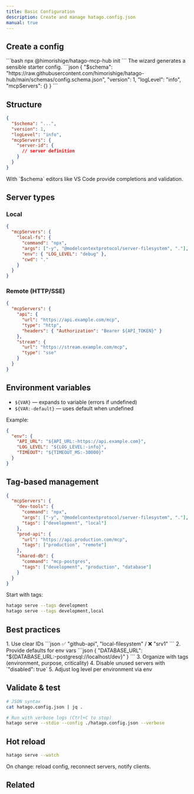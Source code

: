 ```yaml
---
title: Basic Configuration
description: Create and manage hatago.config.json
manual: true
---
```



## Create a config

<Tabs>
  <TabItem label="Interactive (recommended)">
    ```bash
    npx @himorishige/hatago-mcp-hub init
    ```
    The wizard generates a sensible starter config.
  </TabItem>
  <TabItem label="Manual">
    ```json
    {
      "$schema": "https://raw.githubusercontent.com/himorishige/hatago-hub/main/schemas/config.schema.json",
      "version": 1,
      "logLevel": "info",
      "mcpServers": {}
    }
    ```
  </TabItem>
</Tabs>

## Structure

```json
{
  "$schema": "...",
  "version": 1,
  "logLevel": "info",
  "mcpServers": {
    "server-id": {
      // server definition
    }
  }
}
```

<Aside type="tip">With `$schema` editors like VS Code provide completions and validation.</Aside>

## Server types

### Local

```json
{
  "mcpServers": {
    "local-fs": {
      "command": "npx",
      "args": ["-y", "@modelcontextprotocol/server-filesystem", "."],
      "env": { "LOG_LEVEL": "debug" },
      "cwd": "."
    }
  }
}
```

### Remote (HTTP/SSE)

```json
{
  "mcpServers": {
    "api": {
      "url": "https://api.example.com/mcp",
      "type": "http",
      "headers": { "Authorization": "Bearer ${API_TOKEN}" }
    },
    "stream": {
      "url": "https://stream.example.com/mcp",
      "type": "sse"
    }
  }
}
```

## Environment variables

- `${VAR}` — expands to variable (errors if undefined)
- `${VAR:-default}` — uses default when undefined

Example:

```json
{
  "env": {
    "API_URL": "${API_URL:-https://api.example.com}",
    "LOG_LEVEL": "${LOG_LEVEL:-info}",
    "TIMEOUT": "${TIMEOUT_MS:-30000}"
  }
}
```

## Tag-based management

```json
{
  "mcpServers": {
    "dev-tools": {
      "command": "npx",
      "args": ["-y", "@modelcontextprotocol/server-filesystem", "."],
      "tags": ["development", "local"]
    },
    "prod-api": {
      "url": "https://api.production.com/mcp",
      "tags": ["production", "remote"]
    },
    "shared-db": {
      "command": "mcp-postgres",
      "tags": ["development", "production", "database"]
    }
  }
}
```

Start with tags:

```bash
hatago serve --tags development
hatago serve --tags development,local
```

## Best practices

<Steps>
1. Use clear IDs
   ```json
   ✅ "github-api", "local-filesystem" / ❌ "srv1"
   ```
2. Provide defaults for env vars
   ```json
   { "DATABASE_URL": "${DATABASE_URL:-postgresql://localhost/dev}" }
   ```
3. Organize with tags (environment, purpose, criticality)
4. Disable unused servers with `"disabled": true`
5. Adjust log level per environment via env
</Steps>

## Validate & test

```bash
# JSON syntax
cat hatago.config.json | jq .

# Run with verbose logs (Ctrl+C to stop)
hatago serve --stdio --config ./hatago.config.json --verbose
```

## Hot reload

```bash
hatago serve --watch
```

On change: reload config, reconnect servers, notify clients.

## Related

<CardGrid>
  <Card title="Config Inheritance" icon="document" href="/en/how-to/config-inheritance/" />
  <Card title="Remote Servers" icon="globe" href="/en/how-to/remote-servers/" />
  <Card title="Tag Filtering" icon="tag" href="/en/how-to/tag-filtering/" />
  <Card title="Config Reference" icon="book" href="/en/reference/config/" />
</CardGrid>
